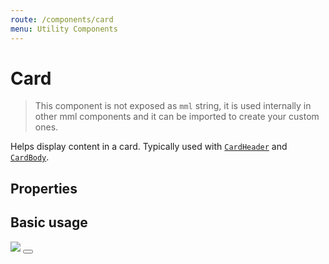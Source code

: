 ```yaml
---
route: /components/card
menu: Utility Components
---
```



# Card

> This component is not exposed as `mml` string, it is used internally in other mml components and it can be imported to create your custom ones.

Helps display content in a card. Typically used with [`CardHeader`](/components/card-header) and [`CardBody`](/components/card-body).

## Properties

<Props of={Card} />

## Basic usage

<Playground>
  <Card>
    <CardBody>
      <Image src="https://getstream.github.io/mml-react/public/door.jpg" />
      <MD text="**Door**" />
      <Text text="Locks, hinges, screens, stuck..." />
      <Button text="Select" />
    </CardBody>
  </Card>
</Playground>
